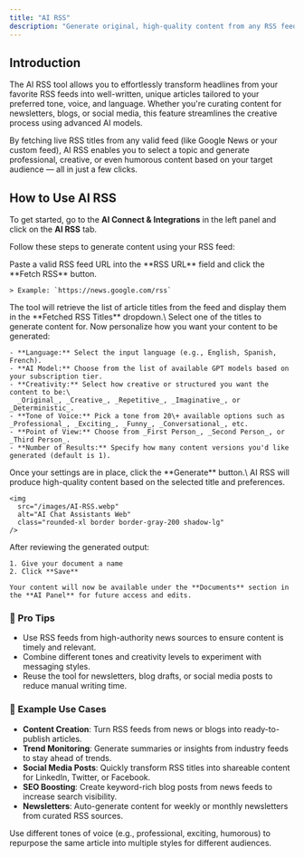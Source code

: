 ```yaml
---
title: "AI RSS"
description: "Generate original, high-quality content from any RSS feed. Simply select a title from your RSS URL, customize your style, and let AI do the rest."
---
```


## Introduction

The AI RSS tool allows you to effortlessly transform headlines from your favorite RSS feeds into well-written, unique articles tailored to your preferred tone, voice, and language. Whether you're curating content for newsletters, blogs, or social media, this feature streamlines the creative process using advanced AI models.

By fetching live RSS titles from any valid feed (like Google News or your custom feed), AI RSS enables you to select a topic and generate professional, creative, or even humorous content based on your target audience — all in just a few clicks.

## How to Use AI RSS

To get started, go to the **AI Connect & Integrations** in the left panel and click on the **AI RSS** tab.

Follow these steps to generate content using your RSS feed:

<Steps>
  <Step title="Enter RSS URL">
    Paste a valid RSS feed URL into the **RSS URL** field and click the **Fetch RSS** button.

    > Example: `https://news.google.com/rss`
  </Step>
  <Step title="Fetch RSS Titles">
    The tool will retrieve the list of article titles from the feed and display them in the **Fetched RSS Titles** dropdown.\
    Select one of the titles to generate content for.
  </Step>
  <Step title="Customize Output Settings">
    Now personalize how you want your content to be generated:

    - **Language:** Select the input language (e.g., English, Spanish, French).
    - **AI Model:** Choose from the list of available GPT models based on your subscription tier.
    - **Creativity:** Select how creative or structured you want the content to be:\
      _Original_, _Creative_, _Repetitive_, _Imaginative_, or _Deterministic_.
    - **Tone of Voice:** Pick a tone from 20\+ available options such as _Professional_, _Exciting_, _Funny_, _Conversational_, etc.
    - **Point of View:** Choose from _First Person_, _Second Person_, or _Third Person_.
    - **Number of Results:** Specify how many content versions you'd like generated (default is 1).
  </Step>
  <Step title="Click Generate">
    Once your settings are in place, click the **Generate** button.\
    AI RSS will produce high-quality content based on the selected title and preferences.

    <img
      src="/images/AI-RSS.webp"
      alt="AI Chat Assistants Web"
      class="rounded-xl border border-gray-200 shadow-lg"
    />
  </Step>
  <Step title="Save Your Document">
    After reviewing the generated output:

    1. Give your document a name
    2. Click **Save**

    Your content will now be available under the **Documents** section in the **AI Panel** for future access and edits.
  </Step>
</Steps>

### 🧠 Pro Tips

- Use RSS feeds from high-authority news sources to ensure content is timely and relevant.
- Combine different tones and creativity levels to experiment with messaging styles.
- Reuse the tool for newsletters, blog drafts, or social media posts to reduce manual writing time.

### 📌 Example Use Cases

- **Content Creation**: Turn RSS feeds from news or blogs into ready-to-publish articles.
- **Trend Monitoring**: Generate summaries or insights from industry feeds to stay ahead of trends.
- **Social Media Posts**: Quickly transform RSS titles into shareable content for LinkedIn, Twitter, or Facebook.
- **SEO Boosting**: Create keyword-rich blog posts from news feeds to increase search visibility.
- **Newsletters**: Auto-generate content for weekly or monthly newsletters from curated RSS sources.

<Tip>
  Use different tones of voice (e.g., professional, exciting, humorous) to repurpose the same article into multiple styles for different audiences.
</Tip>